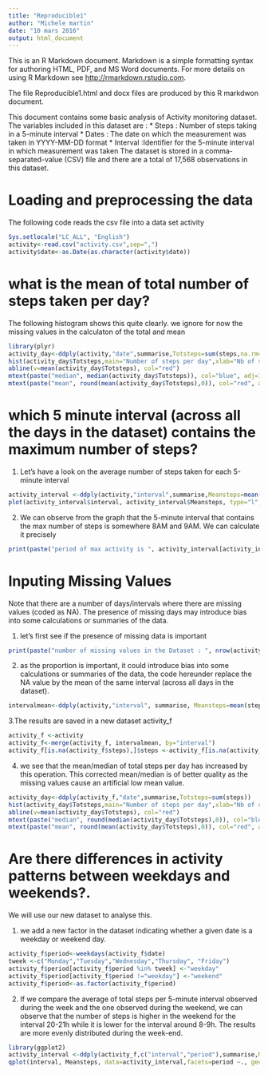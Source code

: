 ```yaml
---
title: "Reproducible1"
author: "Michele martin"
date: "10 mars 2016"
output: html_document
---
```


This is an R Markdown document. Markdown is a simple formatting syntax for authoring HTML, PDF, and MS Word documents. For more details on using R Markdown see <http://rmarkdown.rstudio.com>.

The file Reproducible1.html and docx files are produced by this R markdwon document.

This document contains some basic analysis of Activity monitoring dataset.
The variables included in this dataset are :
* Steps : Number of steps taking in a 5-minute interval
* Dates : The date on which the measurement was taken in YYYY-MM-DD format
* Interval :Identifier for the 5-minute interval in which measurement was taken
The dataset is stored in a comma-separated-value (CSV) file and there are a total of 17,568 observations in this dataset.

# **Loading and preprocessing the data**
The following code reads the csv file into a data set activity
```r
Sys.setlocale("LC_ALL", "English") 
activity<-read.csv("activity.csv",sep=",")
activity$date<-as.Date(as.character(activity$date))
```

#  **what is the mean of total number of steps taken per day?** 
The following histogram shows this quite clearly.
we ignore for now the missing values in the calculaton of the total and mean

```r
library(plyr)
activity_day<-ddply(activity,"date",summarise,Totsteps=sum(steps,na.rm=TRUE))
hist(activity_day$Totsteps,main="Number of steps per day",xlab="Nb of steps", col="green")
abline(v=mean(activity_day$Totsteps), col="red")
mtext(paste("median", median(activity_day$Totsteps)), col="blue", adj=1)
mtext(paste("mean", round(mean(activity_day$Totsteps),0)), col="red", adj=1, padj=2)
```


#  **which  5 minute interval (across all the days in the dataset) contains the maximum number of steps?** 


1. Let's have a look on the average number of steps taken for each 5-minute interval 

```r
activity_interval <-ddply(activity,"interval",summarise,Meansteps=mean(steps,na.rm=TRUE))
plot(activity_interval$interval, activity_interval$Meansteps, type="l", main="average number of steps by period of day", xlab="5-minute interval", ylab="Mean number of steps")
```

2. We can observe from the graph that the 5-minute interval that contains the max number of steps is somewhere 8AM and  9AM. We can calculate it precisely
```r
print(paste("period of max activity is ", activity_interval[activity_interval$Meansteps==max(activity_interval$Meansteps),1]))
```

# **Inputing Missing Values**
Note that there are a number of days/intervals where there are missing values (coded as NA). The presence of missing days may introduce bias into some calculations or summaries of the data.

1. let's first see if the presence of missing data is important
```r
print(paste("number of missing values in the Dataset : ", nrow(activity[is.na(activity$steps),])))

```
2. as the proportion is important, it could introduce bias into some calculations or summaries of the data, the code hereunder replace the NA value by the mean of the same interval (across all days in the dataset). 
```r
intervalmean<-ddply(activity,"interval", summarise, Meansteps=mean(steps, na.rm=TRUE))

```

3.The results are saved in a new dataset activity_f
```r
activity_f <-activity
activity_f<-merge(activity_f, intervalmean, by="interval")
activity_f[is.na(activity_f$steps),]$steps <-activity_f[is.na(activity_f$steps),]$Meansteps
```


4. we see that  the mean/median of total steps per day has increased by this operation. This corrected mean/median is of better quality as the missing values cause an artificial low mean value.
```r
activity_day<-ddply(activity_f,"date",summarise,Totsteps=sum(steps))
hist(activity_day$Totsteps,main="Number of steps per day",xlab="Nb of steps", col="green")
abline(v=mean(activity_day$Totsteps), col="red")
mtext(paste("median", round(median(activity_day$Totsteps),0)), col="blue", adj=1)
mtext(paste("mean", round(mean(activity_day$Totsteps),0)), col="red", adj=1, padj=2)
```


# **Are there differences in activity patterns between weekdays and weekends?**. 
We will use our new dataset to analyse this.

1. we add a new factor in the dataset indicating whether a given date is a weekday or weekend day. 
```r
activity_f$period<-weekdays(activity_f$date)
tweek <-c("Monday","Tuesday","Wednesday","Thursday", "Friday")
activity_f$period[activity_f$period %in% tweek] <-"weekday"
activity_f$period[activity_f$period !="weekday"] <-"weekend"
activity_f$period<-as.factor(activity_f$period)
```

2. If we compare the average of total steps per 5-minute interval observed during the week and the one observed during the weekend, we can observe that the number of steps is higher in the weekend for the interval 20-21h while it is lower for the interval around 8-9h. The results are more evenly distributed during the week-end.

```r
library(ggplot2)
activity_interval <-ddply(activity_f,c("interval","period"),summarise,Meansteps=mean(steps))
qplot(interval, Meansteps, data=activity_interval,facets=period ~., geom="line")
```



